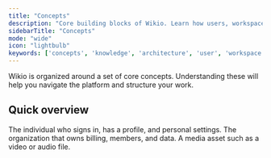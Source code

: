 ```yaml
---
title: "Concepts"
description: "Core building blocks of Wikio. Learn how users, workspaces, teams, projects, clients, items, workflows, folders, and collections fit together."
sidebarTitle: "Concepts"
mode: "wide"
icon: "lightbulb"
keywords: ['concepts', 'knowledge', 'architecture', 'user', 'workspace', 'project', 'team', 'workflow']
---
```


Wikio is organized around a set of core concepts. Understanding these will help you navigate the platform and structure your work.

## Quick overview

<Columns cols={3}>
  <Card title="User" icon="user" href="/concepts/user">
    The individual who signs in, has a profile, and personal settings.
  </Card>
  <Card title="Workspace" icon="building" href="/concepts/workspace">
    The organization that owns billing, members, and data.
  </Card>
  <Card title="Asset" icon="file-video" href="/concepts/asset">
    A media asset such as a video or audio file.
  </Card>
</Columns>